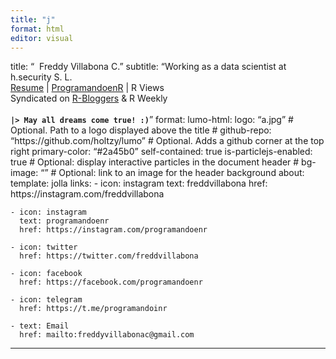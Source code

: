 ```yaml
---
title: "j"
format: html
editor: visual
---
```


title: "  Freddy Villabona C." subtitle: "Working as a data scientist at h.security S. L.<br>[Resume](https://docs.google.com/document/d/1tK3Pr6gwD0YipuBWaxsrwVTeCnOuY7V82V6s0LOSIXk/edit?usp=sharing) \| [ProgramandoenR](https://freddyvillabona.github.io/fv/programandoenr.html) \| R Views<br>Syndicated on [R-Bloggers]() & R Weekly<br><br>**`|> May all dreams come true! :)`**" format: lumo-html: logo: "a.jpg" \# Optional. Path to a logo displayed above the title \# github-repo: "https://github.com/holtzy/lumo" \# Optional. Adds a github corner at the top right primary-color: "#2a45b0" self-contained: true is-particlejs-enabled: true \# Optional: display interactive particles in the document header \# bg-image: "" \# Optional: link to an image for the header background about: template: jolla links: - icon: instagram text: freddvillabona href: https://instagram.com/freddvillabona

```         
- icon: instagram
  text: programandoenr
  href: https://instagram.com/programandoenr
  
- icon: twitter
  href: https://twitter.com/freddvillabona
  
- icon: facebook
  href: https://facebook.com/programandoenr
  
- icon: telegram
  href: https://t.me/programandoinr
  
- text: Email
  href: mailto:freddyvillabonac@gmail.com
```

------------------------------------------------------------------------
